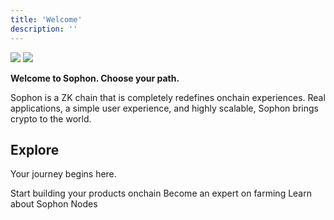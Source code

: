 ```yaml
---
title: 'Welcome'
description: ''
---
```


<img className="block dark:hidden" src="/images/intro-light.png" />
<img className="hidden dark:block" src="/images/intro-dark.png" />

**Welcome to Sophon. Choose your path.**

Sophon is a ZK chain that is completely redefines onchain experiences. Real applications, a simple user experience, and highly scalable, Sophon brings crypto to the world.

## Explore

Your journey begins here.

<CardGroup cols={3}>
  <Card
    title="Build"
    icon="hammer"
    href="build/smart-contracts"
  >
    Start building your products onchain
  </Card>
  <Card
    title="Discover"
    icon="microscope"
    href="discover/farming-intro"
  >
    Become an expert on farming
  </Card>
  <Card
    title="Nodes"
    icon="atom"
    href="nodes/nodes-intro"
  >
    Learn about Sophon Nodes
  </Card>
</CardGroup>
